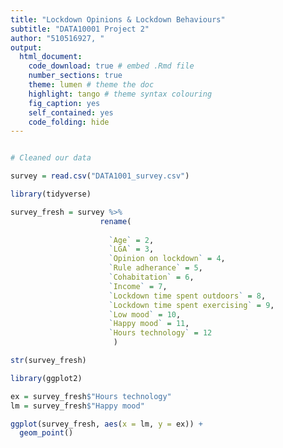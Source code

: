 ```yaml
---
title: "Lockdown Opinions & Lockdown Behaviours"
subtitle: "DATA10001 Project 2"
author: "510516927, "
output:
  html_document:
    code_download: true # embed .Rmd file
    number_sections: true 
    theme: lumen # theme the doc
    highlight: tango # theme syntax colouring
    fig_caption: yes
    self_contained: yes
    code_folding: hide
---
```


```r
```

```r
# Cleaned our data

survey = read.csv("DATA1001_survey.csv")

library(tidyverse)

survey_fresh = survey %>%
                    rename(
                    
                      `Age` = 2,
                      `LGA` = 3,
                      `Opinion on lockdown` = 4,
                      `Rule adherance` = 5,
                      `Cohabitation` = 6,
                      `Income` = 7,
                      `Lockdown time spent outdoors` = 8, 
                      `Lockdown time spent exercising` = 9,
                      `Low mood` = 10,
                      `Happy mood` = 11,
                      `Hours technology` = 12
                       ) 

```

```r
str(survey_fresh)
```

```r
library(ggplot2)

ex = survey_fresh$"Hours technology"
lm = survey_fresh$"Happy mood"

ggplot(survey_fresh, aes(x = lm, y = ex)) +
  geom_point()
```



